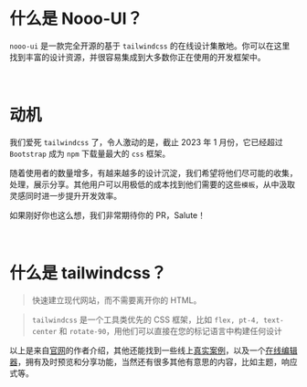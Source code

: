 # 什么是 Nooo-UI？

`nooo-ui` 是一款完全开源的基于 `tailwindcss` 的在线设计集散地。你可以在这里找到丰富的设计资源，并很容易集成到大多数你正在使用的开发框架中。

<br />

# 动机

我们爱死 `tailwindcss` 了，令人激动的是，截止 2023 年 1 月份，它已经超过 `Bootstrap` 成为 `npm` 下载量最大的 `css` 框架。

随着使用者的数量增多，有越来越多的设计沉淀，我们希望将他们尽可能的收集，处理，展示分享。其他用户可以用极低的成本找到他们需要的这些`模板`，从中汲取灵感同时进一步提升开发效率。

如果刚好你也这么想，我们非常期待你的 PR，Salute！

<br />

# 什么是 tailwindcss？

> 快速建立现代网站，而不需要离开你的 HTML。

> `tailwindcss` 是一个工具类优先的 CSS 框架，比如 `flex, pt-4, text-center` 和 `rotate-90`，用他们可以直接在您的标记语言中构建任何设计

以上是来自[官网](https://tailwindcss.com/)的作者介绍，其他还能找到一些线上[真实案例](https://tailwindcss.com/showcase)，以及一个[在线编辑器](https://play.tailwindcss.com/)，拥有及时预览和分享功能，当然还有很多其他有意思的内容，比如主题，响应式等。
